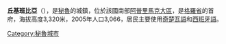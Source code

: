 '''丘基班比亞'''（{{lang-es|Chuquibambilla}}），是[[秘魯|秘魯]]的城鎮，位於該國南部[[阿普里馬克大區|阿普里馬克大區]]，是[[格羅省|格羅省]]的首府，海拔高度3,320米，2005年人口3,066，居民主要使用[[奇楚瓦語|奇楚瓦語]]和[[西班牙語|西班牙語]]。

{{Coord|14|6|50|S|72|42|54|W|display=title}}

{{Peru-geo-stub}}
[[Category:秘魯城市|Category:秘魯城市]]
